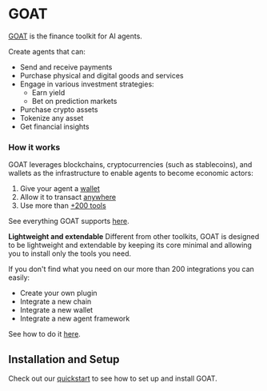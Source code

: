 # GOAT

[GOAT](https://github.com/goat-sdk/goat) is the finance toolkit for AI agents.

Create agents that can:

- Send and receive payments
- Purchase physical and digital goods and services
- Engage in various investment strategies:
  - Earn yield
  - Bet on prediction markets
- Purchase crypto assets
- Tokenize any asset
- Get financial insights

### How it works
GOAT leverages blockchains, cryptocurrencies (such as stablecoins), and wallets as the infrastructure to enable agents to become economic actors:

1. Give your agent a [wallet](https://github.com/goat-sdk/goat/tree/main#chains-and-wallets)
2. Allow it to transact [anywhere](https://github.com/goat-sdk/goat/tree/main#chains-and-wallets)
3. Use more than [+200 tools](https://github.com/goat-sdk/goat/tree/main#tools)

See everything GOAT supports [here](https://github.com/goat-sdk/goat/tree/main#chains-and-wallets).

**Lightweight and extendable**
Different from other toolkits, GOAT is designed to be lightweight and extendable by keeping its core minimal and allowing you to install only the tools you need.

If you don't find what you need on our more than 200 integrations you can easily:

- Create your own plugin
- Integrate a new chain
- Integrate a new wallet
- Integrate a new agent framework

See how to do it [here](https://github.com/goat-sdk/goat/tree/main#-contributing).

## Installation and Setup

Check out our [quickstart](https://github.com/goat-sdk/goat/tree/main/python/examples/by-framework/langchain) to see how to set up and install GOAT. 
